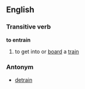 ==English==
=== Transitive verb ===
'''to entrain'''
# to get into or [[board]] a [[train]]

=== Antonym ===

* [[detrain]]
